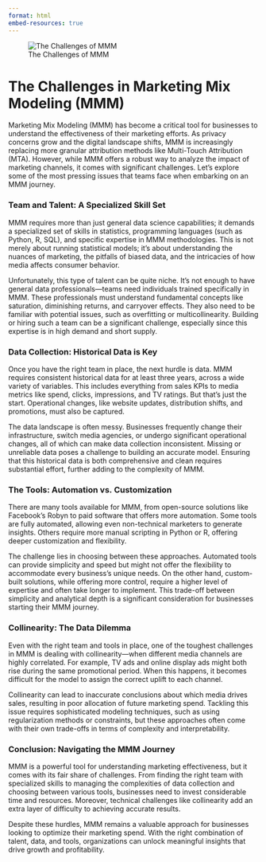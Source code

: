 ```yaml
---
format: html
embed-resources: true
---
```



![The Challenges of MMM](./img/thumbnail.png)

# The Challenges in Marketing Mix Modeling (MMM)

Marketing Mix Modeling (MMM) has become a critical tool for businesses to understand the effectiveness of their marketing efforts. As privacy concerns grow and the digital landscape shifts, MMM is increasingly replacing more granular attribution methods like Multi-Touch Attribution (MTA). However, while MMM offers a robust way to analyze the impact of marketing channels, it comes with significant challenges. Let's explore some of the most pressing issues that teams face when embarking on an MMM journey.


### Team and Talent: A Specialized Skill Set
MMM requires more than just general data science capabilities; it demands a specialized set of skills in statistics, programming languages (such as Python, R, SQL), and specific expertise in MMM methodologies. This is not merely about running statistical models; it’s about understanding the nuances of marketing, the pitfalls of biased data, and the intricacies of how media affects consumer behavior.

Unfortunately, this type of talent can be quite niche. It's not enough to have general data professionals—teams need individuals trained specifically in MMM. These professionals must understand fundamental concepts like saturation, diminishing returns, and carryover effects. They also need to be familiar with potential issues, such as overfitting or multicollinearity. Building or hiring such a team can be a significant challenge, especially since this expertise is in high demand and short supply.


### Data Collection: Historical Data is Key
Once you have the right team in place, the next hurdle is data. MMM requires consistent historical data for at least three years, across a wide variety of variables. This includes everything from sales KPIs to media metrics like spend, clicks, impressions, and TV ratings. But that's just the start. Operational changes, like website updates, distribution shifts, and promotions, must also be captured.

The data landscape is often messy. Businesses frequently change their infrastructure, switch media agencies, or undergo significant operational changes, all of which can make data collection inconsistent. Missing or unreliable data poses a challenge to building an accurate model. Ensuring that this historical data is both comprehensive and clean requires substantial effort, further adding to the complexity of MMM.


### The Tools: Automation vs. Customization
There are many tools available for MMM, from open-source solutions like Facebook’s Robyn to paid software that offers more automation. Some tools are fully automated, allowing even non-technical marketers to generate insights. Others require more manual scripting in Python or R, offering deeper customization and flexibility.

The challenge lies in choosing between these approaches. Automated tools can provide simplicity and speed but might not offer the flexibility to accommodate every business’s unique needs. On the other hand, custom-built solutions, while offering more control, require a higher level of expertise and often take longer to implement. This trade-off between simplicity and analytical depth is a significant consideration for businesses starting their MMM journey.

### Collinearity: The Data Dilemma
Even with the right team and tools in place, one of the toughest challenges in MMM is dealing with collinearity—when different media channels are highly correlated. For example, TV ads and online display ads might both rise during the same promotional period. When this happens, it becomes difficult for the model to assign the correct uplift to each channel.

Collinearity can lead to inaccurate conclusions about which media drives sales, resulting in poor allocation of future marketing spend. Tackling this issue requires sophisticated modeling techniques, such as using regularization methods or constraints, but these approaches often come with their own trade-offs in terms of complexity and interpretability.

<!-- TODO: add something about synergy -->

### Conclusion: Navigating the MMM Journey
MMM is a powerful tool for understanding marketing effectiveness, but it comes with its fair share of challenges. From finding the right team with specialized skills to managing the complexities of data collection and choosing between various tools, businesses need to invest considerable time and resources. Moreover, technical challenges like collinearity add an extra layer of difficulty to achieving accurate results.

Despite these hurdles, MMM remains a valuable approach for businesses looking to optimize their marketing spend. With the right combination of talent, data, and tools, organizations can unlock meaningful insights that drive growth and profitability.